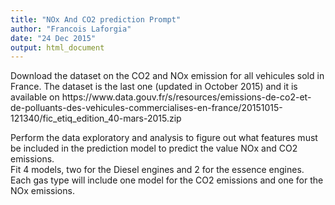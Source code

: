 ```yaml
---
title: "NOx And CO2 prediction Prompt"
author: "Francois Laforgia"
date: "24 Dec 2015"
output: html_document
---
```


Download the dataset on the CO2 and NOx emission for all vehicules sold in France. The dataset is the last one (updated in October 2015) and it is available on https://www.data.gouv.fr/s/resources/emissions-de-co2-et-de-polluants-des-vehicules-commercialises-en-france/20151015-121340/fic_etiq_edition_40-mars-2015.zip

Perform the data exploratory and analysis to figure out what features must be included in the prediction model to predict the value NOx and CO2 emissions.  
Fit 4 models, two for the Diesel engines and 2 for the essence engines. Each gas type will include one model for the CO2 emissions and one for the NOx emissions.
